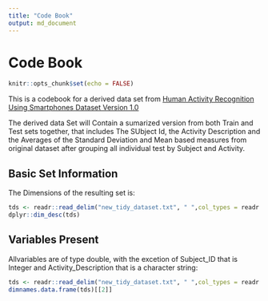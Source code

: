 ```yaml
---
title: "Code Book"
output: md_document
---
```

# Code Book 

```r
knitr::opts_chunk$set(echo = FALSE)
```

This is a codebook for a derived data set from [Human Activity Recognition Using Smartphones Dataset Version 1.0](http://archive.ics.uci.edu/ml/datasets/Human+Activity+Recognition+Using+Smartphones)

The derived data Set will Contain a sumarized version from both Train and Test sets together, that includes The SUbject Id, the Activity Description and the Averages of the Standard Deviation and Mean based measures from original dataset after grouping all individual test by Subject and Activity.

## Basic Set Information

The Dimensions of the resulting set is:
```r
tds <- readr::read_delim("new_tidy_dataset.txt", " ",col_types = readr::cols(.default = readr::col_double(),subject_id = readr::col_integer(), activity_name = readr::col_character()))
dplyr::dim_desc(tds)
```

## Variables Present

Allvariables are of type double, with the excetion of Subject\_ID that is Integer and Activity\_Description that is a character string:

```r
tds <- readr::read_delim("new_tidy_dataset.txt", " ",col_types = readr::cols(.default = readr::col_double(),subject_id = readr::col_integer(), activity_name = readr::col_character()))
dimnames.data.frame(tds)[[2]]
```

